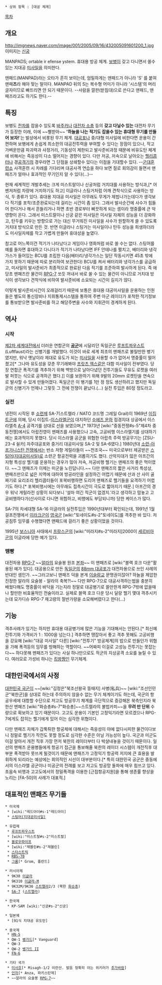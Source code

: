  * 상위 항목 : [대공 체계]

[[목차]]
== 개요 ==
http://imgnews.naver.com/image/001/2005/09/16/432005091601200_1.jpg
이미지는 [[신궁]]

MANPADS; {{{+1 MAN}}} {{{+1 P}}}ortable {{{+1 A}}}ir {{{+1 D}}}efense {{{+1 S}}}ystem. 휴대용 방공 체계. [[보병]]이 갖고 다니면서 쏠수 있는 지대공 [[미사일]]을 의미한다.

맨패드(MANPAD)라는 오타가 흔히 보이는데, 엄밀하게는 맨패드가 아니라 'S' 를 붙여 맨패'''즈'''라 해야 맞는 말이다. MANPAD 뒤의 S는 복수형 어미가 아니라 '시스템'의 머리글자이므로 빠뜨리면 안 되기 때문이다. --사람을 깔판(받침대)으로 쓴다고 맨패드, 맨패즈라고도 하기도 한다.--

== 특징 ==
보병도 [[전차]]를 잡을수 있도록 [[바주카]]나 [[대전차 소총]] 등의 '''갖고 다닐수 있는''' 대전차 무기가 등장한 이래, 이에 ~~삘받아~~ ''''하늘을 나는 적기도 잡을수 있는 휴대형 무기를 만들어 보자!''''는 발상에서 비롯된 무기 체계. [[대공포]]나 중/대형 미사일에 비한다면 운용이 간편하며 보병에게 손쉽게 최소한의 대공전투력을 부여할 수 있다는 장점이 있으나, 작고 가벼운만큼 파괴력과 사정거리, 기동성이 제한되고 발사준비과정 때문에 비유도탄 체계에 비해서는 즉응성이 다소 떨어지는 경향이 있다. 다만 저공, 저속으로 날아오는 [[헬리콥터]]나 경[[공격기]]의 경우라면 그 단점을 상쇄할수 있다는 이점을 기대할수 있다. --[[군대]][[훈련소]] 사격훈련 시 차례를 기다리며 대공사격 연습을 하다 보면 절로 회의감이 들면서 맨패즈가 얼마나 효과적인 무기인지 알 수 있다(...)--

현재 세계적인 개발추세는 크게 미스트랄이나 신궁처럼 거치대를 사용하는 방식과,[* 어벤저처럼 차량에 거치하기도 하고] 이글라나 스팅거처럼 어깨 견착식으로 사용하는 방식, 두 종류가 있다. 휴대용 지대공 미사일은 아무래도 무게가 제법나가는데다가 생각보다 적기를 포착/조준완료되는데 걸리는 시간이 좀 있다. 그래서 발사순간에 사수가 힘들어 한다거나 해서 흔들리거나 하면 초반 경로부터 삐끗하게 되는 셈이라 명중률에 큰 악영향이 온다. 그래서 미스트랄이나 신궁 같은 미사일은 미사일 자체의 성능을 더 강화하고, 탄두를 키우는 방향으로 가는 대신 무거워진 미사일을 사수가 원할하게 쓸 수 있도록 거치대 방식으로 만든 것. 반면 이글라나 스팅거는 미사일이나 탄두 성능을 희생하더라도 미사일자체를 작고 가볍게 만들어 휴대성을 높였다. 

참고로 어느쪽이건 적기가 나타났다고 게임이나 영화처럼 바로 쏠 수는 없다. 스팅어를 예를 들자면 휴대하고 다니다가 적기가 나타났다면 IFF 안테나를 펼치고, 배터리와 냉각가스가 들어있는 BCU를 조립한 다음(배터리/냉각가스는 일단 작동시키면 45초 밖에 가지 못하기 때문에 따로 분리하여 보관한다) BCU를 켜서 배터리와 냉각가스를 공급하고, 미사일의 발사준비가 최종적으로 완료된 다음 적기를 조준하여 발사하게 된다. 즉 애당초 맨패즈란 물건이 [[RPG-7]] 쏘듯 꺼내서 바로 쏠 수 있는 물건이 아니므로 거치대 방식이 생각보다 견착식에 비하여 발사준비에 소요되는 시간이 길지가 않다. 

이렇게 발사준비시간이 오래걸리기 때문에 보통은 휴대용 대공미사일을 운용하는 인원들은 별도의 통신장비나 지휘통제시스템을 통하여 주변 아군 레이더가 포착한 적기정보를 통보받으면 발사준비를 하고 해당주변을 사수와 지휘관이 경계하게 된다.

== 역사 ==
=== 시작 ===
[[제2차 세계대전]]에서 더러운 연합군의 '''[[공군]]'''에 시달리던 독일군은 [[루프트파우스트]](Luftfaust)라는 신병기를 개발했다. 이것이 바로 세계 최초의 맨패즈로 불릴만한 병기였지만, 워낙 옛날이라 제대로 유도가 되는 [[미사일]]을 사용할 수가 없어서 명중률이 떨어졌고[* 그나마 유도성을 갖춘 무기래봐야 [[프릿츠 엑스]]같은 대함 미사일이 전부였다. 당장 연합군 폭격기를 격추하기 위해 백방으로 날아다녔던 전투기들도 무유도 로켓을 여러발 퍼붓는 식으로 공격하곤 했다.]] 이를 보완하기 위해 9발의 20mm 로켓탄을 연속으로 발사할 수 있게 만들어졌다. 독일군은 이 병기를 1만 정 정도 생산하려고 했지만 독일군의 신병기가 언제나 그렇듯 그 전에 전쟁이 끝났다.(...) 실전 투입은 80정 정도라고.

=== 실전 ===
냉전이 시작된 후 [[소련]]제 SA-7(스트렐라 / NATO 코드명 그레일 Grail)이 1969년 [[이집트]]군에 의해, 당시 이집트-[[이스라엘군]]이 대치하던 [[수에즈 운하]] 접경지대 상공에서 이스라엘측 [[A-4]] 공격기를 상대로 선을 보였으며,[* 1973년 [wiki:"중동전쟁#s-5"제4차 중동전쟁]에서도 아랍진영이 맨패즈를 사용했으나 고속, 고공비행 이스라엘기를 상대하기에는 효과적이지 못했다. 당시 이스라엘 공군을 위협한 아랍측 주력 방공무기는 [ZSU-23-4 쉴카] 자주대공포와 중거리 대공미사일 SA-2 및 SA-6였다.] 1980년대 [[소련-아프가니스탄 전쟁]]에서는 반소 저항 게릴라들이 ~~천조국~~ 미국으로부터 제공받은 [[스팅어(지대공미사일)]]로 소련군 항공전력을 괴롭히기도 했다. 산악지대가 많은 아프간의 지형 특성상 헬기를 운용하는 경우가 많아 저속, 저공비행 헬기는 맨패즈의 좋은 먹이였다. ~~그 맨패즈가 이제는 미군을 노린답니다.~~ 다만 맨패즈의 짧은 사거리 특성상, 맨패즈만으로 넓은 지역에 대하여 방공라인을 설정하긴 어렵기 때문에 산과 산 사이 골짜기로 요리조리 헬리콥터들이 포복비행하면 도리어 맨패즈로 헬기들을 요격하기 어렵기도 하다.[* 포복비행시에는 아무래도 접촉시간이 극도로 짧아지기 때문.] 아프간의 경우 워낙 게릴라전 상황이 되다보니 '설마 여긴 적군이 없겠지.'라고 생각하고 맘놓고 고공비행하다가(산사이로 다니면 위험하고, 비행에도 부담되니까) 당한 케이스가 많다.

SA-7의 차세대형 SA-16 이글라의 실전투입은 1990년대부터 확인되는데, 1991년 1월 걸프전쟁에서 [[이라크]]군이 [[영국군]] [wiki:"토네이도#s-2"토네이도]를 격추한 바 있다. 저공침투 임무를 수행했다면 맨패드에 걸리기 좋은 상황이었을 것이다.

1995년 [[보스니아]] 사태에서 [[프랑스군]]의 [wiki:"미라지#s-2"미라지]2000이 [[세르비아]]군의 이글라에 당한 예가 있다.

=== 땜빵 ===
대전차용 [[RPG-7]] ~~[[알라]]의 요술봉 원조 [[본좌]]~~ 이 맨패즈로 [wiki:"블랙 호크 다운"활용된 예가 있다]. 대공용으로 만든 [[독일군]]의 [[88mm 대공포]]가 대전차용으로 쓰인 사례의 반대인 셈인가. ~~그러고보니 맨패즈 덕을 본게 [[이슬람교]] 문명권이잖아? 하늘을 제압한 진정한 알라의 요술봉 - 알라의 축복?!~~ 다만 RPG-7으로 대공사격하는법을 충분히 배웠다해도 명중률이 바닥을 기는지라 정말로 대공병기로 쓸만한게 RPG-7밖에 없을때나 할만한 비효율적인 전술이라고. 실제로 블랙 호크 다운 당시 달랑 헬기 몇대 격추시키는데 모가디슈 RPG-7 재고량의 절반가량을 소모해버렸다고 한다(...)

== 기능 ==
격추사례가 있기는 하지만 휴대용 대공병기에 많은 기능을 기대해서는 안된다.[* 최신예 전투기와 가격비가 1 : 1000을 넘는다.]
격추하면 땡잡아서 좋고 격추 못해도 고공비행을 강요해 [wiki:"대공 미사일" 다른] [wiki:"전투기" 방공체계]의 밥으로 만들던가 위협을 가해 폭격등의 임무를 방해하는 역할이다. ~~어짜피 이걸로 고성능 전투기는 못잡는다~~ 하다못해 맨패즈가 있다는 사실 하나만으로도 적군의 지상공격 소요를 늘릴 수 있다. 여러모로 가성비 하나는 [[킹왕짱]]인 무기체계.

== 대한민국에서의 사정 ==
[[대한민국 국군]]이 ~~[wiki:"김정은"북조선왕국 뚱때지] 사병(私兵)~~ [wiki:"조선인민군"북한군]을 상대로 하는데 주의하지 않을수 없는 무기 체계이기도 하는데, 국군의 항공우세에 대항할 수단으로 저고도 방공무기 체계를 극단적으로 증강해온 북측인지라 북한산 맨패즈 [wiki:"화승총#s-7"화승총]~~스트렐라의 불법카피~~을 '''무려 만 단위''' 수량으로 확보하고 있기 때문이다. 고고도 운용이 기본인 고정익기라면 모르겠으나 RPG-7에게도 잡히는 헬기에게 있어 이는 심각한 위협이다.

다만 맨패즈 자체가 갑툭튀한 항공체에 대해서는 즉응성이 아예 없다시피한 물건이다보니 정말로 헬기가 작전도 못할 정도로 심각한 수준은 아닐 가능성이 높다. 국군과 미군도 이걸 알아서 개전 직후 가장 먼저 북한의 레이더부터 다 박살내놓을 것이기 때문이다. 일선의 맨패즈 운용병들에게 항공기 접근을 통보해줄 북한의 레이더 시스템이 개전직후 대부분 폭격받아 못쓰게 될것이기 때문에 맨패즈가 고정익기 항공력 저지에 큰 효용을 발휘하게 되리라는 예상에는 회의적인 시선이 대부분이다.[* 특히 대한민국 공군은 중동에서의 이스라엘 공군이나 미공군의 전례를 보고 저고도 방공망 돌파에 매우 힘쓰고 있다. 초음속 비행과 고고도에서의 정밀폭격을 이용한 [근접항공지원]을 통해 생존률 향상을 노리는 [FA-50]의 사례가 대표적.]

== 대표적인 맨패즈 무기들 ==
 * 미국제
  * [wiki:"레드아이#s-1"레드아이]
  * [[스팅어(지대공미사일)]]

 * 유럽제
  * [[루프트파우스트]]
  * [wiki:"미스트랄#s-2"미스트랄]
  * [[블로우파이프]]
  * [wiki:"재블린#s-2"재블린]
  * [[스타스트릭]]
  * [[RBS-70]]
  * [[그롬]][* Grom, 폴란드]

 * 러시아제
  * 9K38 [[이글라]] 
  * 9K310 [[이글라-M]]
  * 9K32M/9K36 [[스트렐라]]2/3 (북한 [[화승총]])
  * [[SA-7]] ([[스트렐라]])

 * 한국제
  * KP-SAM [wiki:"신궁#s-2"신궁]

 * 일본제
  * [91식 지대공 유도탄]

 * 중국제
  * [[HN-5]]
  * QW-1 [[벵가드]][* Vanguard]
  * QW-3
  * QW-2 [[벵가드 II]]
  * [[FN-6]]


 * 기타 국가
  * [[미사흐]][* Misagh-1/2 이란산. 발음 정확히 아는 위키러가 [[추가바람]]]
  * [[안자]][* Anza, 파키스탄제]
  * ~~알라의 요술봉 [[RPG-7]]~~

